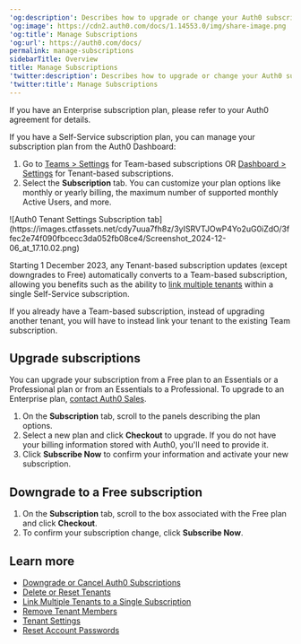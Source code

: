 ---
'og:description': Describes how to upgrade or change your Auth0 subscription.
'og:image': https://cdn2.auth0.com/docs/1.14553.0/img/share-image.png
'og:title': Manage Subscriptions
'og:url': https://auth0.com/docs/
permalink: manage-subscriptions
sidebarTitle: Overview
title: Manage Subscriptions
'twitter:description': Describes how to upgrade or change your Auth0 subscription.
'twitter:title': Manage Subscriptions
---
If you have an Enterprise subscription plan, please refer to your Auth0 agreement for details.

If you have a Self-Service subscription plan, you can manage your subscription plan from the <Tooltip tip="Auth0 Dashboard: Auth0's main product to configure your services." cta="View Glossary" href="/docs/glossary?term=Auth0+Dashboard">Auth0 Dashboard</Tooltip>:

1. Go to [Teams > Settings](https://accounts.auth0.com) for Team-based subscriptions OR [Dashboard > Settings](https://manage.auth0.com/#/tenant/general) for Tenant-based subscriptions.
2. Select the **Subscription** tab. You can customize your plan options like monthly or yearly billing, the maximum number of supported monthly Active Users, and more.

<Frame>![Auth0 Tenant Settings Subscription tab](https://images.ctfassets.net/cdy7uua7fh8z/3yISRVTJOwP4Yo2uG0iZdO/3ffec2e74f090fbcecc3da052fb08ce4/Screenshot_2024-12-06_at_17.10.02.png)</Frame>

Starting 1 December 2023, any Tenant-based subscription updates (except downgrades to Free) automatically converts to a Team-based subscription, allowing you benefits such as the ability to [link multiple tenants](/docs/get-started/auth0-teams/tenant-management) within a single Self-Service subscription.

If you already have a Team-based subscription, instead of upgrading another tenant, you will have to instead link your tenant to the existing Team subscription.

## Upgrade subscriptions

You can upgrade your subscription from a Free plan to an Essentials or a Professional plan or from an Essentials to a Professional. To upgrade to an Enterprise plan, [contact Auth0 Sales](https://auth0.com/get-started?place=header&type=button&text=talk%20to%20sales).

1. On the **Subscription** tab, scroll to the panels describing the plan options.
2. Select a new plan and click **Checkout** to upgrade. If you do not have your billing information stored with Auth0, you'll need to provide it.
3. Click **Subscribe Now** to confirm your information and activate your new subscription.

## Downgrade to a Free subscription

1. On the **Subscription** tab, scroll to the box associated with the Free plan and click **Checkout**.
2. To confirm your subscription change, click **Subscribe Now**.

## Learn more

* [Downgrade or Cancel Auth0 Subscriptions](/docs/troubleshoot/customer-support/manage-subscriptions/downgrade-or-cancel-subscriptions)
* [Delete or Reset Tenants](/docs/troubleshoot/customer-support/manage-subscriptions/delete-or-reset-tenant)
* [Link Multiple Tenants to a Single Subscription](/docs/get-started/auth0-overview/create-tenants/child-tenants)
* [Remove Tenant Members](/docs/get-started/manage-dashboard-access/remove-dashboard-users)
* [Tenant Settings](/docs/get-started/tenant-settings)
* [Reset Account Passwords](/docs/troubleshoot/customer-support/reset-account-passwords)